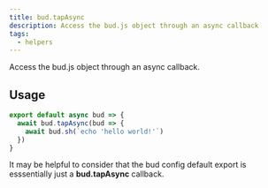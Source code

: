 ```yaml
---
title: bud.tapAsync
description: Access the bud.js object through an async callback
tags:
  - helpers
---
```


Access the bud.js object through an async callback.

## Usage

```js title=bud.config.js
export default async bud => {
  await bud.tapAsync(bud => {
    await bud.sh(`echo 'hello world!'`)
  })
}
```

It may be helpful to consider that the bud config default export is esssentially just a **bud.tapAsync** callback.
